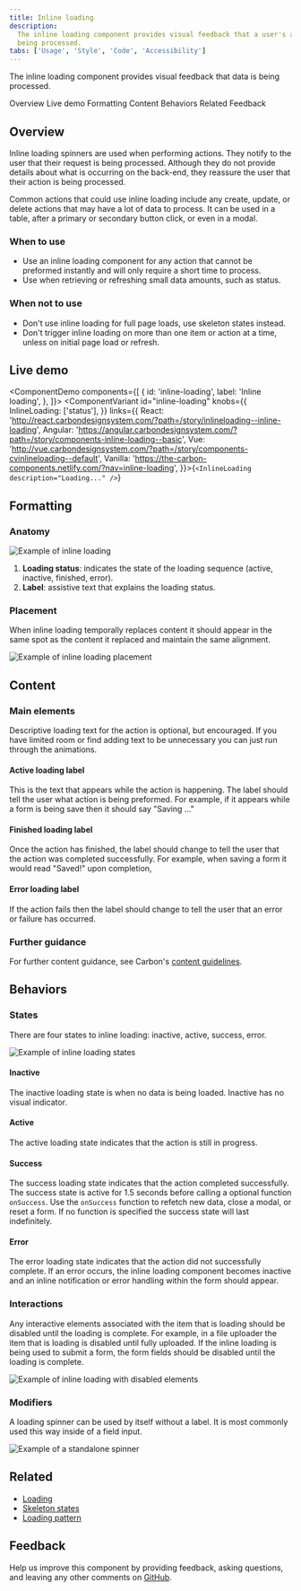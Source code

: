 ```yaml
---
title: Inline loading
description:
  The inline loading component provides visual feedback that a user's action is
  being processed.
tabs: ['Usage', 'Style', 'Code', 'Accessibility']
---
```


<PageDescription>

The inline loading component provides visual feedback that data is being processed.

</PageDescription>

<AnchorLinks>

<AnchorLink>Overview</AnchorLink>
<AnchorLink>Live demo</AnchorLink>
<AnchorLink>Formatting</AnchorLink>
<AnchorLink>Content</AnchorLink>
<AnchorLink>Behaviors</AnchorLink>
<AnchorLink>Related</AnchorLink>
<AnchorLink>Feedback</AnchorLink>

</AnchorLinks>

## Overview

Inline loading spinners are used when performing actions. They notify to the
user that their request is being processed. Although they do not provide details
about what is occurring on the back-end, they reassure the user that their
action is being processed.

Common actions that could use inline loading include any create, update, or delete actions that may have a lot of data to process. It can be used in a table, after a primary or secondary button click, or even in a modal.

### When to use

- Use an inline loading component for any action that cannot be preformed instantly and will only require a short time to process.
- Use when retrieving or refreshing small data amounts, such as status.

### When not to use

- Don't use inline loading for full page loads, use skeleton states instead.
- Don't trigger inline loading on more than one item or action at a time, unless on initial page load or refresh.

## Live demo

<ComponentDemo
  components={[
    {
      id: 'inline-loading',
      label: 'Inline loading',
    },
  ]}>
  <ComponentVariant
    id="inline-loading"
    knobs={{
      InlineLoading: ['status'],
    }}
    links={{
      React:
        'http://react.carbondesignsystem.com/?path=/story/inlineloading--inline-loading',
      Angular:
        'https://angular.carbondesignsystem.com/?path=/story/components-inline-loading--basic',
      Vue:
        'http://vue.carbondesignsystem.com/?path=/story/components-cvinlineloading--default',
      Vanilla: 'https://the-carbon-components.netlify.com/?nav=inline-loading',
    }}>{`
    <InlineLoading description="Loading..." />
  `}</ComponentVariant>
</ComponentDemo>

## Formatting

### Anatomy

<Row>
<Column colLg={8}>

![Example of inline loading](images/inline-loading-anatomy.png)

</Column>
</Row>

1. **Loading status**: indicates the state of the loading sequence (active, inactive, finished, error).
2. **Label**: assistive text that explains the loading status.

### Placement

When inline loading temporally replaces content it should appear in the same spot as the content it replaced and maintain the same alignment.

<Row>
<Column colLg={8}>

![Example of inline loading placement](images/inline-loading-alignment.png)

</Column>
</Row>

## Content

### Main elements

Descriptive loading text for the action is optional, but encouraged. If you have limited room or find adding text to be unnecessary you can just run through the animations.

#### Active loading label

This is the text that appears while the action is happening. The label should tell the user what action is being preformed. For example, if it appears while a form is being save then it should say "Saving ..."

#### Finished loading label

Once the action has finished, the label should change to tell the user that the action was completed successfully. For example, when saving a form it would read "Saved!" upon completion,

#### Error loading label

If the action fails then the label should change to tell the user that an error or failure has occurred.

### Further guidance

For further content guidance, see Carbon's [content guidelines](<[https://www.carbondesignsystem.com/guidelines/content/general](https://www.carbondesignsystem.com/guidelines/content/general)>).

## Behaviors

### States

There are four states to inline loading: inactive, active, success, error.

<Row>
<Column colLg={8}>

![Example of inline loading states](images/inline-loading-states.png)

</Column>
</Row>

#### Inactive

The inactive loading state is when no data is being loaded. Inactive has no visual indicator.

#### Active

The active loading state indicates that the action is still in progress.

#### Success

The success loading state indicates that the action completed successfully. The success state is active for 1.5 seconds before calling a optional function `onSuccess`. Use the `onSuccess` function to refetch new data, close a modal, or reset a form. If no function is specified the success state will last indefinitely.

#### Error

The error loading state indicates that the action did not successfully complete. If an error occurs, the inline loading component becomes inactive and an inline notification or error handling within the form should appear.

### Interactions

Any interactive elements associated with the item that is loading should be disabled until the loading is complete. For example, in a file uploader the item that is loading is disabled until fully uploaded. If the inline loading is being used to submit a form, the form fields should be disabled until the loading is complete.

<Row>
<Column colLg={8}>

![Example of inline loading with disabled elements](images/inline-loading-interactions.png)

</Column>
</Row>

### Modifiers

A loading spinner can be used by itself without a label. It is most commonly used this way inside of a field input.

<Row>
<Column colLg={8}>

![Example of a standalone spinner](images/inline-loading-modifier.png)

</Column>
</Row>

## Related

- [Loading](/components/loading/usage)
- [Skeleton states](https://www.carbondesignsystem.com/patterns/loading-pattern#skeleton-states)
- [Loading pattern](/patterns/loading-pattern)

## Feedback

Help us improve this component by providing feedback, asking questions, and
leaving any other comments on
[GitHub](https://github.com/carbon-design-system/carbon-website/issues/new?assignees=&labels=feedback&template=feedback.md).

